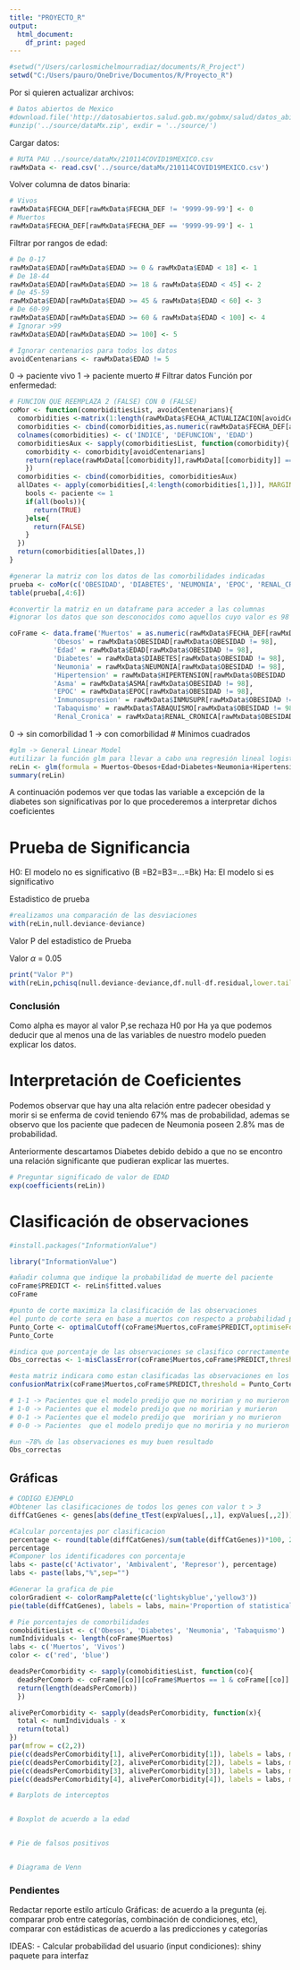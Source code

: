 ---
title: "PROYECTO_R"
output:
  html_document:
    df_print: paged
---
```{r}
#setwd("/Users/carlosmichelmourradiaz/documents/R_Project")
setwd("C:/Users/pauro/OneDrive/Documentos/R/Proyecto_R")
```
Por si quieren actualizar archivos:
```{r}
# Datos abiertos de Mexico
#download.file('http://datosabiertos.salud.gob.mx/gobmx/salud/datos_abiertos/datos_abiertos_covid19.zip', '../source/dataMx.zip')
#unzip('../source/dataMx.zip', exdir = '../source/')
```
Cargar datos:
```{r}
# RUTA PAU ../source/dataMx/210114COVID19MEXICO.csv
rawMxData <- read.csv('../source/dataMx/210114COVID19MEXICO.csv')
```
Volver columna de datos binaria:
```{r}
# Vivos
rawMxData$FECHA_DEF[rawMxData$FECHA_DEF != '9999-99-99'] <- 0
# Muertos
rawMxData$FECHA_DEF[rawMxData$FECHA_DEF == '9999-99-99'] <- 1
```

Filtrar por rangos de edad:
```{r}
# De 0-17
rawMxData$EDAD[rawMxData$EDAD >= 0 & rawMxData$EDAD < 18] <- 1
# De 18-44
rawMxData$EDAD[rawMxData$EDAD >= 18 & rawMxData$EDAD < 45] <- 2
# De 45-59
rawMxData$EDAD[rawMxData$EDAD >= 45 & rawMxData$EDAD < 60] <- 3
# De 60-99
rawMxData$EDAD[rawMxData$EDAD >= 60 & rawMxData$EDAD < 100] <- 4
# Ignorar >99
rawMxData$EDAD[rawMxData$EDAD >= 100] <- 5

# Ignorar centenarios para todos los datos
avoidCentenarians <- rawMxData$EDAD != 5

```

0 -> paciente vivo
1 -> paciente muerto
# Filtrar datos
Función por enfermedad:

```{r}
# FUNCION QUE REEMPLAZA 2 (FALSE) CON 0 (FALSE)
coMor <- function(comorbiditiesList, avoidCentenarians){
  comorbidities <-matrix(1:length(rawMxData$FECHA_ACTUALIZACION[avoidCentenarians]), ncol = 1)
  comorbidities <- cbind(comorbidities,as.numeric(rawMxData$FECHA_DEF[avoidCentenarians]), rawMxData$EDAD[avoidCentenarians])
  colnames(comorbidities) <- c('INDICE', 'DEFUNCION', 'EDAD')
  comorbiditiesAux <- sapply(comorbiditiesList, function(comorbidity){
    comorbidity <- comorbidity[avoidCentenarians]
    return(replace(rawMxData[[comorbidity]],rawMxData[[comorbidity]] == 2, 0))
    })
  comorbidities <- cbind(comorbidities, comorbiditiesAux)
  allDates <- apply(comorbidities[,4:length(comorbidities[1,])], MARGIN = 1, FUN = function(paciente){
    bools <- paciente <= 1
    if(all(bools)){
      return(TRUE)
    }else{
      return(FALSE)
    }
  })
  return(comorbidities[allDates,])
}
```

```{r}
#generar la matriz con los datos de las comorbilidades indicadas
prueba <- coMor(c('OBESIDAD', 'DIABETES', 'NEUMONIA', 'EPOC', 'RENAL_CRONICA', 'ASMA', 'INMUSUPR', 'TABAQUISMO', 'HIPERTENSION'))
table(prueba[,4:6])
```


```{r}
#convertir la matriz en un dataframe para acceder a las columnas
#ignorar los datos que son desconocidos como aquellos cuyo valor es 98

coFrame <- data.frame('Muertos' = as.numeric(rawMxData$FECHA_DEF[rawMxData$OBESIDAD != 98]),
           'Obesos' = rawMxData$OBESIDAD[rawMxData$OBESIDAD != 98],
           'Edad' = rawMxData$EDAD[rawMxData$OBESIDAD != 98],
           'Diabetes' = rawMxData$DIABETES[rawMxData$OBESIDAD != 98],
           'Neumonia' = rawMxData$NEUMONIA[rawMxData$OBESIDAD != 98], 
           'Hipertension' = rawMxData$HIPERTENSION[rawMxData$OBESIDAD != 98],
           'Asma' = rawMxData$ASMA[rawMxData$OBESIDAD != 98],
           'EPOC' = rawMxData$EPOC[rawMxData$OBESIDAD != 98],
           'Inmunosupresion' = rawMxData$INMUSUPR[rawMxData$OBESIDAD != 98],
           'Tabaquismo' = rawMxData$TABAQUISMO[rawMxData$OBESIDAD != 98],
           'Renal_Cronica' = rawMxData$RENAL_CRONICA[rawMxData$OBESIDAD != 98])
```
0 -> sin comorbilidad
1 -> con comorbilidad
# Minimos cuadrados
```{r}
#glm -> General Linear Model
#utilizar la función glm para llevar a cabo una regresión lineal logistica
reLin <- glm(formula = Muertos~Obesos+Edad+Diabetes+Neumonia+Hipertension+Asma+EPOC+Inmunosupresion+Tabaquismo+Renal_Cronica, coFrame, family = binomial(link = 'logit'))
summary(reLin)
```

A continuación podemos ver que todas las variable a excepción de la diabetes son significativas por lo que procederemos a interpretar dichos coeficientes

# Prueba de Significancia

H0: El modelo no es significativo (B =B2=B3=...=Bk)
Ha: El modelo si es significativo

Estadistico de prueba

```{r}
#realizamos una comparación de las desviaciones
with(reLin,null.deviance-deviance)
```

Valor P del estadistico de Prueba

Valor $\alpha$ = 0.05

```{r}
print("Valor P")
with(reLin,pchisq(null.deviance-deviance,df.null-df.residual,lower.tail = FALSE))
```

### Conclusión 
Como alpha es mayor al valor P,se rechaza H0 por Ha ya que  podemos deducir que al menos una de las variables de  nuestro modelo pueden explicar los datos.


# Interpretación de Coeficientes

Podemos observar que hay una alta relación entre padecer obesidad y morir si se enferma de covid teniendo 67% mas de probabilidad, ademas se observo que los paciente que padecen de Neumonia poseen 2.8% mas de probabilidad.

Anteriormente descartamos Diabetes debido debido a que no se encontro una relación significante que pudieran explicar las muertes.

```{r}
# Preguntar significado de valor de EDAD
exp(coefficients(reLin))
```

# Clasificación de observaciones

```{r}
#install.packages("InformationValue")
```


```{r}
library("InformationValue")
```

```{r}
#añadir columna que indique la probabilidad de muerte del paciente
coFrame$PREDICT <- reLin$fitted.values
coFrame
```

```{r}
#punto de corte maximiza la clasificación de las observaciones
#el punto de corte sera en base a muertos con respecto a probabilidad para que sea mas acertado
Punto_Corte <- optimalCutoff(coFrame$Muertos,coFrame$PREDICT,optimiseFor = "Both")
Punto_Corte
```

```{r}
#indica que porcentaje de las observaciones se clasifico correctamente
Obs_correctas <- 1-misClassError(coFrame$Muertos,coFrame$PREDICT,threshold = Punto_Corte)

#esta matriz indicara como estan clasificadas las observaciones en los cuadrantes
confusionMatrix(coFrame$Muertos,coFrame$PREDICT,threshold = Punto_Corte)

# 1-1 -> Pacientes que el modelo predijo que no moririan y no murieron
# 1-0 -> Pacientes que el modelo predijo que no moririan y murieron
# 0-1 -> Pacientes que el modelo predijo que  moririan y no murieron
# 0-0 -> Pacientes  que el modelo predijo que no moriria y no murieron
```

```{r}
#un ~78% de las observaciones es muy buen resultado
Obs_correctas
```
## Gráficas
```{r}
# CODIGO EJEMPLO
#Obtener las clasificaciones de todos los genes con valor t > 3
diffCatGenes <- genes[abs(define_tTest(expValues[,,1], expValues[,,2])) > 3,2]

#Calcular porcentajes por clasificacion
percentage <- round(table(diffCatGenes)/sum(table(diffCatGenes))*100, 2)
percentage
#Componer los identificadores con porcentaje
labs <- paste(c('Activator', 'Ambivalent', 'Represor'), percentage)
labs <- paste(labs,"%",sep="")

#Generar la grafica de pie
colorGradient <- colorRampPalette(c('lightskyblue','yellow3'))
pie(table(diffCatGenes), labels = labs, main='Proportion of statistical values by category', col = colorGradient(3))

```

```{r}
# Pie porcentajes de comorbilidades
comobiditiesList <- c('Obesos', 'Diabetes', 'Neumonia', 'Tabaquismo')
numIndividuals <- length(coFrame$Muertos)
labs <- c('Muertos', 'Vivos')
color <- c('red', 'blue')

deadsPerComorbidity <- sapply(comobiditiesList, function(co){
  deadsPerComorb <- coFrame[[co]][coFrame$Muertos == 1 & coFrame[[co]] == 1]
  return(length(deadsPerComorb))
  })

alivePerComorbidity <- sapply(deadsPerComorbidity, function(x){
  total <- numIndividuals - x
  return(total)
})
par(mfrow = c(2,2))
pie(c(deadsPerComorbidity[1], alivePerComorbidity[1]), labels = labs, main = 'Mortalidad de Obesos', col = )
pie(c(deadsPerComorbidity[2], alivePerComorbidity[2]), labels = labs, main = 'Mortalidad de Diabetes', col = color)
pie(c(deadsPerComorbidity[3], alivePerComorbidity[3]), labels = labs, main = 'Mortalidad de Neumonia', col = color)
pie(c(deadsPerComorbidity[4], alivePerComorbidity[4]), labels = labs, main = 'Mortalidad de Tabaquismo', col = color)

# Barplots de interceptos


# Boxplot de acuerdo a la edad


# Pie de falsos positivos


# Diagrama de Venn 


```



### Pendientes
Redactar reporte estilo artículo
Gráficas: de acuerdo a la pregunta (ej. comparar prob entre categorías, combinación de condiciones, etc), comparar con estádisticas de acuerdo a las predicciones y categorías


IDEAS:
- Calcular probabilidad del usuario (input condiciones): shiny paquete para interfaz